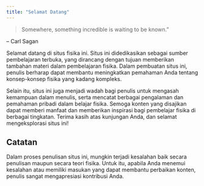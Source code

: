 ```yaml
---
title: "Selamat Datang"
---
```


:::{.epigraph}
> Somewhere, something incredible is waiting to be known."

-- Carl Sagan
:::

Selamat datang di situs fisika ini. Situs ini didedikasikan sebagai sumber pembelajaran terbuka, yang dirancang dengan tujuan memberikan tambahan materi dalam pembelajaran fisika. Dalam pembuatan situs ini, penulis berharap dapat membantu meningkatkan pemahaman Anda tentang konsep-konsep fisika yang kadang kompleks.

Selain itu, situs ini juga menjadi wadah bagi penulis untuk mengasah kemampuan dalam menulis, serta mencatat berbagai pengalaman dan pemahaman pribadi dalam belajar fisika. Semoga konten yang disajikan dapat memberi manfaat dan memberikan inspirasi bagi pembelajar fisika di berbagai tingkatan. Terima kasih atas kunjungan Anda, dan selamat mengeksplorasi situs ini!

:::{.callout-note appearance="simple"} 
## Catatan
Dalam proses penulisan situs ini, mungkin terjadi kesalahan baik secara penulisan maupun secara teori fisika. Untuk itu, apabila Anda menemui kesalahan atau memiliki masukan yang dapat membantu perbaikan konten, penulis sangat mengapresiasi kontribusi Anda.
:::